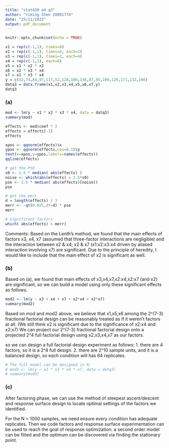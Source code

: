 ```yaml
---
title: "stat430 a4 q3"
author: "Yiming Shen 20891774"
date: "25/11/2023"
output: pdf_document
---
```


```r
knitr::opts_chunk$set(echo = TRUE)
```

```r
x1 = rep(c(-1,1), times=8)
x2 = rep(c(-1,1), times=4, each=2)
x3 = rep(c(-1,1), times=2, each=4)
x4 = rep(c(-1,1), each=8)
x5 = x1 * x2 * x3
x6 = x2 * x3 * x4
x7 = x1 * x3 * x4
y = c(52,74,84,97,117,52,128,106,146,87,85,100,120,171,132,100)
datq3 = data.frame(x1,x2,x3,x4,x5,x6,x7,y)
datq3
```
### (a)
```r
mod <- lm(y ~ x1 * x2 * x3 * x4, data = datq3)
summary(mod)

effects <- mod$coef * 2
effects = effects[-1]
effects

xpos <- qqnorm(effects)$x
ypos <- qqnorm(effects,cex=0.1)$y
text(x=xpos,y=ypos,labels=names(effects))
qqline(effects)

# get the PSE
s0 <- 1.5 * median( abs(effects) )
noise <- which(abs(effects) < 2.5*s0)
pse <- 1.5 * median( abs(effects)[noise])
pse

# get the merr
d = length(effects) / 3
merr <- -qt(0.025,df=d) * pse
merr

# significant factors
which( abs(effects) > merr)

```
Comments: Based on the Lenth's method, we found that the main effects of factors
x3, x4, x7 (assumed that three-factor interactions are negligible) and the 
interaction between x2 & x4; x2 & x7 (x1:x2:x3:x4 driven by aliased interaction 
involving x7) are significant. Due to the principle of heredity, 
I would like to include that the main effect of x2 is significant as well.


### (b)
Based on (a), we found that main effects of x3,x4,x7,x2:x4,x2:x7 (and x2) are 
significant, so we can build a model using only these significant effects as follows.

```r
mod2 <- lm(y ~ x3 + x4 + x7 + x2*x4 + x2*x7)
summary(mod2)
```

Based on mod and mod2 above, we believe that x1,x5,x6 among the 2^(7-3) 
fractional factorial design can be reasonably treated as if it weren't factors
at all. (We still think x2 is significant due to the significance of x2:x4 and x2:x7)
We can project our 2^(7-3) fractional factorial design onto a projected 2^4 full 
factorial design using x2,x3,x4,x7 as our factors.

so we can design a full factorial design experiment as follows:
1. there are 4 factors, so it is a 2^4 full design.
2. there are 2^10 sample units, and it is a balanced design, so each condition 
   will has 64 replicates.

```r
# The full model can be designed in R:
# mod3 <- lm(y ~ x2 * x3 * x4 * x7, data = datq3)
# summary(mod3)
```

### (c)
After factoring phase, we can use the method of steepest ascent/descent and
response surface design to locate optimal settings of the factors we identified.

For the N = 1000 samples, we need ensure every condition has adequate replicates.
Then we code factors and response surface experimentation can be used to
reach the goal of response optimization: a second order model can be fitted and 
the optimum can be discovered via finding the stationary point.








